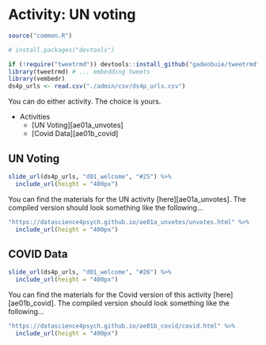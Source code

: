 # Activity: UN voting {#ae01}

```r
source("common.R")

# install.packages("devtools")

if (!require("tweetrmd")) devtools::install_github("gadenbuie/tweetrmd")
library(tweetrmd) # ... embedding tweets
library(vembedr)
ds4p_urls <- read.csv("./admin/csv/ds4p_urls.csv")
```


You can do either activity. The choice is yours.

* Activities
  * [UN Voting][ae01a_unvotes]
  * [Covid Data][ae01b_covid]


## UN Voting

```r
slide_url(ds4p_urls, "d01_welcome", "#25") %>%
  include_url(height = "400px")
```

You can find the materials for the UN activity [here][ae01a_unvotes]. The compiled version should look something like the following...

```r
"https://datascience4psych.github.io/ae01a_unvotes/unvotes.html" %>%
  include_url(height = "400px")
```

## COVID Data

```r
slide_url(ds4p_urls, "d01_welcome", "#26") %>%
  include_url(height = "400px")
```

You can find the materials for the Covid version of this activity [here][ae01b_covid]. The compiled version should look something like the following...

```r
"https://datascience4psych.github.io/ae01b_covid/covid.html" %>%
  include_url(height = "400px")

```
